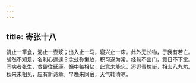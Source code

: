 ```yaml
---
---
---
```

title: 寄张十八
---



饥止一箪食，渴止一壶浆；出入止一马，寝兴止一床。此外无长物，于我有若亡。胡然不知足，名利心遑遑？念兹弥懒放，积习遂为常。经旬不出门，竟日不下堂。同病者张生，贫僻住延康。慵中每相忆，此意未能忘。迢迢青槐街，相去八九坊。秋来未相见，应有新诗章。早晚来同宿，天气转清凉。